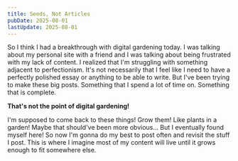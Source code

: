 ```yaml
---
title: Seeds, Not Articles
pubDate: 2025-08-01
lastUpdate: 2025-08-01
---
```


So I think I had a breakthrough with digital gardening today. I was talking about my personal site with a friend and I was talking about being frustrated with my lack of content. I realized that I'm struggling with something adjacent to perfectionism. It's not necessarily that I feel like I need to have a perfectly polished essay or anything to be able to write. But I've been trying to make these big posts. Something that I spend a lot of time on. Something that is complete.

**That's not the point of digital gardening!**

I'm supposed to come back to these things! Grow them! Like plants in a garden! Maybe that should've been more obvious... But I eventually found myself here! So now I'm gonna do my best to post often and revisit the stuff I post. This is where I imagine most of my content will live until it grows enough to fit somewhere else.